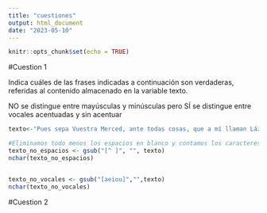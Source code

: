 ```yaml
---
title: "cuestiones"
output: html_document
date: "2023-05-10"
---
```


```r
knitr::opts_chunk$set(echo = TRUE)
```

#Cuestion 1

Indica cuáles de las frases indicadas a continuación son verdaderas, referidas al contenido almacenado en la variable texto.

NO se distingue entre mayúsculas y minúsculas pero SÍ se distingue entre vocales acentuadas y sin acentuar


```r
texto<-"Pues sepa Vuestra Merced, ante todas cosas, que a mí llaman Lázaro de Tormes, hijo de Tomé González y de Antona Pérez, naturales de Tejares, aldea de Salamanca. Mi nacimiento fue dentro del río Tormes, por la cual causa tomé el sobrenombre; y fue de esta manera: mi padre, que Dios perdone, tenía cargo de proveer una molienda de una aceña que está ribera de aquel río, en la cual fue molinero más de quince años; y, estando mi madre una noche en la aceña, preñada de mí, tomóle el parto y parióme allí. De manera que con verdad me puedo decir nacido en el río. Pues siendo yo niño de ocho años, achacaron a mi padre ciertas sangrías mal hechas en los costales de los que allí a moler venían, por lo cual fue preso, y confesó y no negó, y padeció persecución por justicia. Espero en Dios que está en la gloria, pues el Evangelio los llama bienaventurados. En este tiempo se hizo cierta armada contra moros, entre los cuales fue mi padre (que a la sazón estaba desterrado por el desastre ya dicho), con cargo de acemilero de un caballero que allá fue. Y con su señor, como leal criado, feneció su vida. Mi viuda madre, como sin marido y sin abrigo se viese, determinó arrimarse a los buenos por ser uno de ellos, y vínose a vivir a la ciudad y alquiló una casilla y metióse a guisar de comer a ciertos estudiantes, y lavaba la ropa a ciertos mozos de caballos del comendador de la Magdalena, de manera que fue frecuentando las caballerizas."

#Eliminamos todo menos los espacios en blanco y contamos los caracteres que tiene el texto una vez cambiado.
texto_no_espacios <- gsub("[^ ]", "", texto)
nchar(texto_no_espacios)


texto_no_vocales <- gsub("[aeiou]","",texto)
nchar(texto_no_vocales)
```

#Cuestion 2
```r

```

